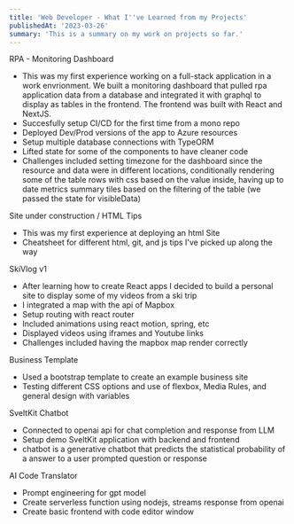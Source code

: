 ---
title: 'Web Developer - What I''ve Learned from my Projects'
publishedAt: '2023-03-26'
summary: 'This is a summary on my work on projects so far.'
---

RPA - Monitoring Dashboard
+ This was my first experience working on a full-stack application in a work envrionment. We built a monitoring dashboard that pulled rpa application data from a database and integrated it with graphql to display as tables in the frontend. The frontend was built with React and NextJS.
+ Succesfully setup CI/CD for the first time from a mono repo
+ Deployed Dev/Prod versions of the app to Azure resources
+ Setup multiple database connections with TypeORM
+ Lifted state for some of the components to have cleaner code
+ Challenges included setting timezone for the dashboard since the resource and data were in different locations, conditionally rendering some of the table rows with css based on the value inside, having up to date metrics summary tiles based on the filtering of the table (we passed the state for visibleData)

Site under construction / HTML Tips
+ This was my first experience at deploying an html Site
+ Cheatsheet for different html, git, and js tips I've picked up along the way

SkiVlog v1
+ After learning how to create React apps I decided to build a personal site to display some of my videos from a ski trip
+ I integrated a map with the api of Mapbox
+ Setup routing with react router
+ Included animations using react motion, spring, etc
+ Displayed videos using iframes and Youtube links
+ Challenges included having the mapbox map render correctly

Business Template
+ Used a bootstrap template to create an example business site
+ Testing different CSS options and use of flexbox, Media Rules, and general design with variables

SveltKit Chatbot
+ Connected to openai api for chat completion and response from LLM
+ Setup demo SveltKit application with backend and frontend
+ chatbot is a generative chatbot that predicts the statistical probability of a answer to a user prompted question or response

AI Code Translator
+ Prompt engineering for gpt model
+ Create serverless function using nodejs, streams response from openai
+ Create basic frontend with code editor window